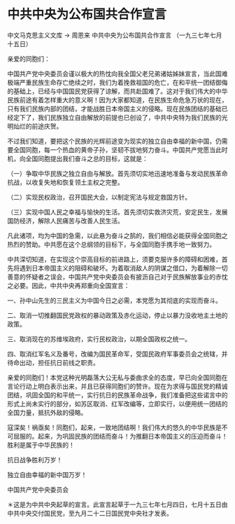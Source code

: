 # 中共中央为公布国共合作宣言

中文马克思主义文库 -> 周恩来
中共中央为公布国共合作宣言
（一九三七年七月十五日）

亲爱的同胞们：

中国共产党中央委员会谨以极大的热忱向我全国父老兄弟诸姑姊妹宣言，当此国难极端严重民族生命存亡绝续之时，我们为着挽救祖国的危亡，在和平统一团结御侮的基础上，已经与中国国民党获得了谅解，而共赴国难了。这对于我们伟大的中华民族前途有着怎样重大的意义啊！因为大家都知道，在民族生命危急万状的现在，只有我们民族内部的团结，才能战胜日本帝国主义的侵略。现在民族团结的基础已经定下了，我们民族独立自由解放的前提也已创设了，中共中央特为我们民族的光明灿烂的前途庆贺。

不过我们知道，要把这个民族的光辉前途变为现实的独立自由幸福的新中国，仍需要全国同胞，每一个热血的黄帝子孙，坚韧不拔地努力奋斗。中国共产党愿当此时机，向全国同胞提出我们奋斗之总的目标，这就是：

（一）争取中华民族之独立自由与解放。首先须切实地迅速地准备与发动民族革命抗战，以收复失地和恢复领土主权之完整。

（二）实现民权政治，召开国民大会，以制定宪法与规定救国方针。

（三）实现中国人民之幸福与愉快的生活。首先须切实救济灾荒，安定民生，发展国防经济，解除人民痛苦与改善人民生活。

凡此诸项，均为中国的急需，以此悬为奋斗之鹄的，我们相信必能获得全国同胞之热烈的赞助。中共愿在这个总纲领的目标下，与全国同胞手携手地一致努力。

中共深切知道，在实现这个崇高目标的前进路上，须要克服许多的障碍和困难，首先将遇到日本帝国主义的阻碍和破坏。为着取消敌人的阴谋之借口，为着解除一切善意的怀疑者之误会，中国共产党中央委员会有披沥自己对于民族解放事业的赤忱之必要。因此，中共中央再郑重向全国宣言：

一、孙中山先生的三民主义为中国今日之必需，本党愿为其彻底的实现而奋斗。

二、取消一切推翻国民党政权的暴动政策及赤化运动，停止以暴力没收地主土地的政策。

三、取消现在的苏维埃政府，实行民权政治，以期全国政权之统一。

四、取消红军名义及番号，改编为国民革命军，受国民政府军事委员会之统辖，并待命出动，担任抗日前线之职责。

亲爱的同胞们！本党这种光明磊落大公无私与委曲求全的态度，早已向全国同胞在言论行动上明白表示出来，并且已获得同胞们的赞许。现在为求得与国民党的精诚团结，巩固全国的和平统一，实行抗日的民族革命战争，我们准备把这些诺言中的形式上尚未实行的部分，如苏区取消、红军改编等，立即实行，以便用统一团结的全国力量，抵抗外敌的侵略。

寇深矣！祸亟矣！同胞们，起来，一致地团结啊！我们伟大的悠久的中华民族是不可屈服的。起来，为巩固民族的团结而奋斗！为推翻日本帝国主义的压迫而奋斗！胜利是属于中华民族的！

抗日战争胜利万岁！

独立自由幸福的新中国万岁！

中国共产党中央委员会

＊这是为中共中央起草的宣言。此宣言起草于一九三七年七月四日，七月十五日由中共中央交付国民党，至九月二十二日国民党中央社才发表。


